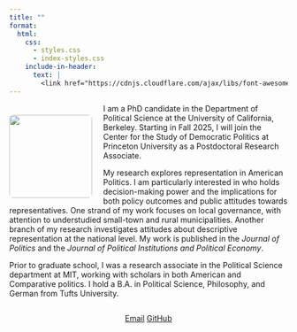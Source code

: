 ```yaml
---
title: ""
format:
  html:
    css: 
      - styles.css
      - index-styles.css
    include-in-header:
      text: |
        <link href="https://cdnjs.cloudflare.com/ajax/libs/font-awesome/6.0.0-beta3/css/all.min.css" rel="stylesheet">
---
```


```{=html}
<style>
.profile-image {
  float: left;
  width: 150px;
  margin-right: 20px;
  margin-top: 20px;
  display: block;
  border-radius: 5%;
}

</style>
```

![](images/Headshot.png){.profile-image}

::: about-text
I am a PhD candidate in the Department of Political Science at the University of California, Berkeley. Starting in Fall 2025, I will join the Center for the Study of Democratic Politics at Princeton University as a Postdoctoral Research Associate.

My research explores representation in American Politics. I am particularly interested in who holds decision-making power and the implications for both policy outcomes and public attitudes towards representatives. One strand of my work focuses on local governance, with attention to understudied small-town and rural municipalities. Another branch of my research investigates attitudes about descriptive representation at the national level. My work is published in the *Journal of Politics* and the *Journal of Political Institutions and Political Economy*.

Prior to graduate school, I was a research associate in the Political Science department at MIT, working with scholars in both American and Comparative politics. I hold a B.A. in Political Science, Philosophy, and German from Tufts University.
:::

::: {style="clear: both;"}
:::

::: {style="text-align: center;"}
<a href="mailto:anna_weissman@berkeley.edu" class="button"><i class="fas fa-envelope"></i> Email</a> <a href="https://github.com/a-weissman" class="button"><i class="fab fa-github"></i> GitHub</a>
:::
